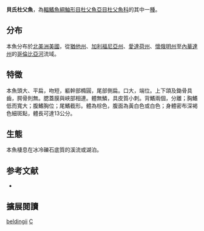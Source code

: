 {{Speciesbox
| name = 貝氏杜父魚
| image = 
| image_width = 250px
| status = NE
| status_system = IUCN3.1
| genus = Cottus
| species = beldingii
| authority = Eigenmann & Eigenmann, 1891
| synonyms = *''Cottus beldingi''<br /><small>Eigenmann & Eigenmann, 1891</small> 
}}
'''貝氏杜父魚'''，為[[輻鰭魚綱|輻鰭魚綱]][[鮋形目|鮋形目]][[杜父魚亞目|杜父魚亞目]][[杜父魚科|杜父魚科]]的其中一[[種|種]]。

==分布==
本魚分布於[[北美洲|北美洲]][[美國|美國]]，從[[猶他州|猶他州]]、[[加利福尼亞州|加利福尼亞州]]、[[愛達荷州|愛達荷州]]、[[懷俄明州|懷俄明州]]至[[內華達州|內華達州]]的[[哥倫比亞河|哥倫比亞河]]流域。

==特徵==
本魚頭大、平扁，吻短，軀幹部橢圓，尾部側扁。口大，端位。上下頜及鋤骨具齒，腭骨則無。腮蓋膜與峽部相連。體無鱗，具皮質小刺。背鰭兩個，分離；胸鰭低而寬大；腹鰭胸位；尾鰭截形。體為棕色，腹面為黃白色或白色；身體密布深褐色細斑點，體長可達13公分。

==生態==
本魚棲息在冰冷礫石底質的溪流或湖泊。

==参考文献==
*{{FishBase_species|genus=Cottus|species=beldingii|year=2011|month=12}}

==擴展閱讀==
{{refbegin}}
{{wikispecies-inline|Cottus beldingii|貝氏杜父魚}}
{{refend}}
{{Taxonbar|from=Q2998620}}

[[Category:杜父魚屬|beldingii]]
[[Category:1891年描述的魚類|C]]

{{鮋形目小作品}}